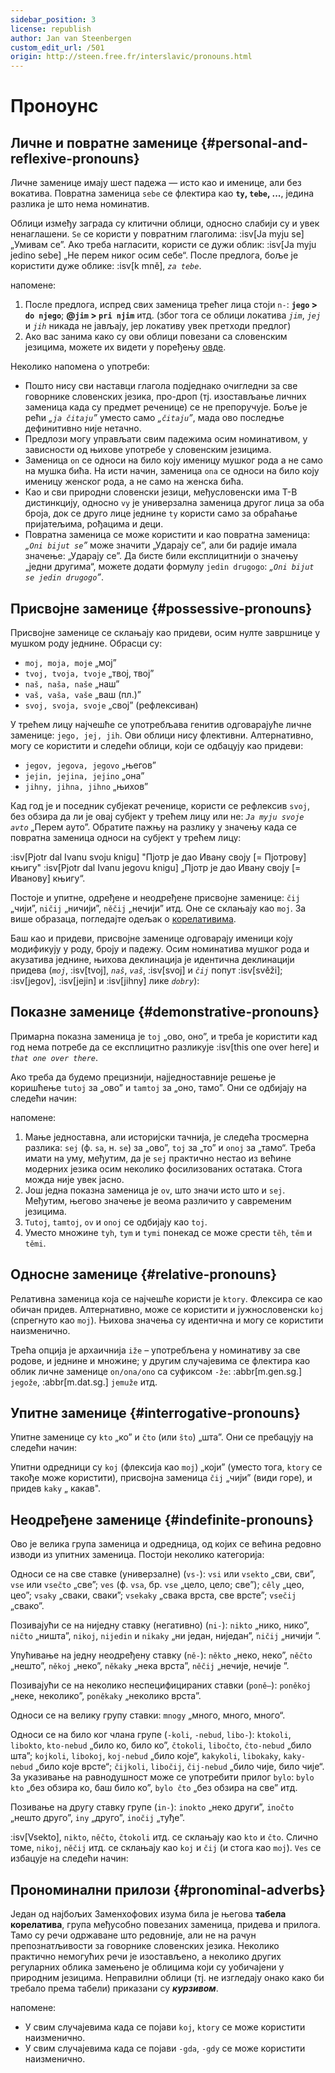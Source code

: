 ```yaml
---
sidebar_position: 3
license: republish
author: Jan van Steenbergen
custom_edit_url: /501
origin: http://steen.free.fr/interslavic/pronouns.html
---
```



# Проноунс

## Личне и повратне заменице \{#personal-and-reflexive-pronouns}

Личне заменице имају шест падежа — исто као и именице, али без вокатива. Повратна заменица `sebe` се флектира као **`ty`, `tebe`,  ...**, једина разлика је што нема номинатив.

Облици између заграда су клитични облици, односно слабији су и увек ненаглашени. `Se` се користи у повратним глаголима: :isv[Ja myju se] „Умивам се”. Ако треба нагласити, користи се дужи облик: :isv[Ja myju jedino sebe] „Не перем никог осим себе“. После предлога, боље је користити дуже облике: :isv[k mně], _`za tebe`_.

<PersonalAndReflexivePronouns />

напомене:

1. После предлога, испред свих заменица трећег лица стоји `n-`: **`jego` > `do njego`**; **@`jim` > `pri njim`** итд. (због тога се облици локатива _`jim`_, _`jej`_ и _`jih`_ никада не јављају, јер локативу увек претходи предлог)
2. Ако вас занима како су ови облици повезани са словенским језицима, можете их видети у поређењу [овде][1].

Неколико напомена о употреби:

- Пошто нису сви наставци глагола подједнако очигледни за све говорнике словенских језика, про-дроп (тј. изостављање личних заменица када су предмет реченице) се не препоручује. Боље је рећи _„`ja čitaju`”_ уместо само _„`čitaju`”_, мада ово последње дефинитивно није нетачно.
- Предлози могу управљати свим падежима осим номинативом, у зависности од њихове употребе у словенским језицима.
- Заменица `on` се односи на било коју именицу мушког рода а не само на мушка бића. На исти начин, заменица `ona` се односи на било коју именицу женског рода, а не само на женска бића.
- Као и сви природни словенски језици, међусловенски има Т-В дистинкцију, односно `vy` је универзална заменица другог лица за оба броја, док се друго лице једнине `ty` користи само за обраћање пријатељима, рођацима и деци.
- Повратна заменица се може користити и као повратна заменица: _„`Oni bijut se`”_ може значити „Ударају се”, али би радије имала значење: „Ударају се”. Да бисте били експлицитнији о значењу „једни другима“, можете додати формулу `jedin drugogo`: _„`Oni bijut se jedin drugogo`”_.

## Присвојне заменице \{#possessive-pronouns}

Присвојне заменице се склањају као придеви, осим нулте завршнице у мушком роду једнине. Обрасци су:

- `moj, moja, moje` „мој”
- `tvoj, tvoja, tvoje` „твој, твој”
- `naš, naša, naše` „наш”
- `vaš, vaša, vaše` „ваш (пл.)”
- `svoj, svoja, svoje` „свој” (рефлексиван)

У трећем лицу најчешће се употребљава генитив одговарајуће личне заменице: `jego, jej, jih`. Ови облици нису флективни. Алтернативно, могу се користити и следећи облици, који се одбацују као придеви:

- `jegov, jegova, jegovo` „његов”
- `jejin, jejina, jejino` „она”
- `jihny, jihna, jihno` „њихов”

Кад год је и поседник субјекат реченице, користи се рефлексив `svoj`, без обзира да ли је овај субјект у трећем лицу или не: _`Ja myju svoje avto`_ „Перем ауто”. Обратите пажњу на разлику у значењу када се повратна заменица односи на субјект у трећем лицу:

:isv[Pjotr dal Ivanu svoju knigu] "Пјотр је дао Ивану своју \[= Пјотрову] књигу"
:isv[Pjotr dal Ivanu jegovu knigu] „Пјотр је дао Ивану своју \[= Иванову] књигу“.

Постоје и упитне, одређене и неодређене присвојне заменице: `čij` „чији”, `ničij` „ничији”, `něčij` „нечији” итд. Оне се склањају као `moj`. За више образаца, погледајте одељак о [корелативима][2].

Баш као и придеви, присвојне заменице одговарају именици коју модификују у роду, броју и падежу. Осим номинатива мушког рода и акузатива једнине, њихова деклинација је идентична деклинацији придева (_`moj`_, :isv[tvoj], _`naš`_, _`vaš`_, :isv[svoj] и _`čij`_ попут :isv[svěži]; :isv[jegov], :isv[jejin]  и :isv[jihny] лике _`dobry`_):

<MojPronouns />

## Показне заменице \{#demonstrative-pronouns}

Примарна показна заменица је `toj` „ово, оно”, и треба је користити кад год нема потребе да се експлицитно разликује :isv[this one over here] и _`that one over there`_.

Ако треба да будемо прецизнији, најједноставније решење је коришћење `tutoj` за „ово” и `tamtoj` за „оно, тамо”. Они се одбијају на следећи начин:

<TojPronouns />

напомене:

1. Мање једноставна, али историјски тачнија, је следећа тросмерна разлика: `sej` (ф. `sa`, н. `se`) за „ово”, `toj` за „то” и `onoj` за „тамо“. Треба имати на уму, међутим, да је `sej` практично нестао из већине модерних језика осим неколико фосилизованих остатака. Стога можда није увек јасно.
2. Још једна показна заменица је `ov`, што значи исто што и `sej`. Међутим, његово значење је веома различито у савременим језицима.
3. `Tutoj`, `tamtoj`, `ov`  и `onoj` се одбијају као `toj`.
4. Уместо множине `tyh`, `tym`  и `tymi` понекад се може срести `těh`, `těm`  и `těmi`.

## Односне заменице \{#relative-pronouns}

Релативна заменица која се најчешће користи је `ktory`. Флексира се као обичан придев. Алтернативно, може се користити и јужнословенски `koj` (спрегнуто као `moj`). Њихова значења су идентична и могу се користити наизменично.

Трећа опција је архаичнија `iže` – употребљена у номинативу за све родове, и једнине и множине; у другим случајевима се флектира као облик личне заменице `on/ona/ono` са суфиксом `-že`: :abbr[m.gen.sg.] `jegože`, :abbr[m.dat.sg.] `jemuže`  итд.

## Упитне заменице \{#interrogative-pronouns}

Упитне заменице су `kto` „ко” и `čto` (или `što`) „шта”. Они се пребацују на следећи начин:

<KtoPronouns />

Упитни одредници су `koj` (флексија као `moj`) „који” (уместо тога, `ktory` се такође може користити), присвојна заменица `čij` „чији” (види горе), и придев `kaky` „ какав".

## Неодређене заменице \{#indefinite-pronouns}

Ово је велика група заменица и одредница, од којих се већина редовно изводи из упитних заменица. Постоји неколико категорија:

Односи се на све ставке (универзалне) (`vs-`): `vsi` или `vsekto` „сви, сви”, `vse` или `vsečto` „све”; `ves` (ф. `vsa`, бр. `vse` „цело, цело; све”); `cěly` „цео, цео”; `vsaky` „сваки, сваки”; `vsekaky` „свака врста, све врсте”; `vsečij` „свако”.

Позивајући се на ниједну ставку (негативно) (`ni-`): `nikto` „нико, нико”, `ničto` „ништа”, `nikoj`, `nijedin`  и `nikaky` „ни један, ниједан”, `ničij` „ничији ”.

Упућивање на једну неодређену ставку (`ně-`): `někto` „неко, неко”, `něčto` „нешто”, `někoj` „неко”, `někaky` „нека врста”, `něčij` „нечије, нечије ”.

Позивајући се на неколико неспецифицираних ставки (`poně–`): `poněkoj` „неке, неколико”, `poněkaky` „неколико врста”.

Односи се на велику групу ставки: `mnogy` „много, много, много“.

Односи се на било ког члана групе (`-koli`, `-nebud`, `libo-`): `ktokoli`, `libokto`, `kto-nebud`  „било ко, било ко”, `čtokoli`, `libočto`, `čto-nebud`  „било шта”; `kojkoli`, `libokoj`, `koj-nebud`  „било које“, `kakykoli`, `libokaky`, `kaky-nebud`  „било које врсте“; `čijkoli`, `libočij`, `čij-nebud`  „било чије, било чије“. За указивање на равнодушност може се употребити прилог `bylo`: `bylo kto` „без обзира ко, баш било ко”, `bylo čto` „без обзира на све” итд.

Позивање на другу ставку групе (`in-`): `inokto` „неко други”, `inočto` „нешто друго”, `iny` „друго”, `inočij` „туђе”.

:isv[Vsekto], `nikto`, `něčto`, `čtokoli`  итд. се склањају као `kto` и `čto`. Слично томе, `nikoj`, `něčij`  итд. се склањају као `koj` и `čij` (и стога као `moj`). `Ves` се избацује на следећи начин:

<VesIsInflected />

## Прономинални прилози \{#pronominal-adverbs}

Један од најбољих Заменхофових изума била је његова **табела корелатива**, група међусобно повезаних заменица, придева и прилога. Тамо су речи одржаване што редовније, али не на рачун препознатљивости за говорнике словенских језика. Неколико практично немогућих речи је изостављено, а неколико других регуларних облика замењено је облицима који су уобичајени у природним језицима. Неправилни облици (тј. не изгледају онако како би требало према табели) приказани су _**курзивом**_.

<PronominalAdverbs />

напомене:

- У свим случајевима када се појави `koj`, `ktory` се може користити наизменично.
- У свим случајевима када се појави `-gda`, `-gdy` се може користити наизменично.

[1]: http://steen.free.fr/interslavic/slavic_pronouns.html

[2]: \#pronominal_adverbs

